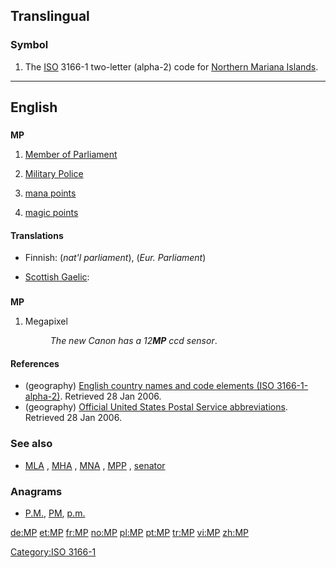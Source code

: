 {{also|mp|Mp|.mp}}
==Translingual==
===Symbol===
{{infl|mul|symbol}}
# The [[ISO]] 3166-1 two-letter (alpha-2) code for [[Northern Mariana Islands]].

[[Category:ISO 3166-1]]
----

==English==

==={{initialism}}===
{{wikipedia}}
'''MP'''

# [[Member of Parliament]]
# {{military}} [[military police|Military Police]]
# {{gaming}} [[mana points]]
# {{gaming}} [[magic points]]

====Translations====
{{trans-top|Member of Parliament}}
* Finnish: {{t|fi|kans.ed.}} (''nat'l parliament''), {{t|fi|MEP}} (''Eur. Parliament'')
{{trans-mid}}
* [[Scottish Gaelic]]: {{t-|gd|BP|xs=Scottish Gaelic}}
{{trans-bottom}}

==={{abbreviation}}===
'''MP'''

# Megapixel
#: ''The new Canon has a 12'''MP''' ccd sensor''.

====References====
* (geography) [http://www.iso.ch/iso/en/prods-services/iso3166ma/02iso-3166-code-lists/list-en1.html English country names and code elements (ISO 3166-1-alpha-2)]. Retrieved 28 Jan 2006.
* (geography) [http://www.usps.com/ncsc/lookups/abbreviations.html Official United States Postal Service abbreviations]. Retrieved 28 Jan 2006.

===See also===
* {{sense|parliament}} [[MLA]] , [[MHA]] , [[MNA]] , [[MPP]] , [[senator]] 

===Anagrams===
* [[P.M.#English|P.M.]], [[PM#English|PM]], [[p.m.#English|p.m.]]

[[de:MP]]
[[et:MP]]
[[fr:MP]]
[[no:MP]]
[[pl:MP]]
[[pt:MP]]
[[tr:MP]]
[[vi:MP]]
[[zh:MP]]